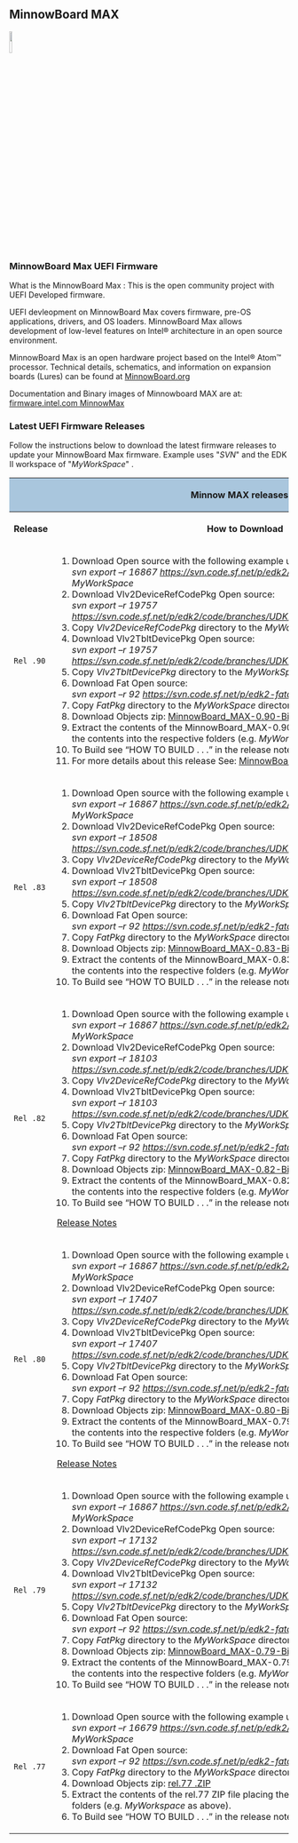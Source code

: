 == MinnowBoard MAX==

<img src="http://firmware.intel.com/sites/default/files/minnowboard50.png" width="10%" height="10%" >

=== MinnowBoard Max UEFI Firmware===
What is the MinnowBoard Max : This is the open community project with UEFI Developed firmware.

UEFI devleopment on MinnowBoard Max covers firmware, pre-OS applications, drivers, and OS loaders. MinnowBoard Max allows development of low-level features on Intel® architecture in an open source environment.

MinnowBoard  Max is an open hardware project based on the Intel® Atom™ processor. Technical details, schematics, and information on expansion boards (Lures) can be found at [http://minnowboard.org  MinnowBoard.org]

Documentation and Binary images of Minnowboard MAX are at: [http://firmware.intel.com/projects/minnowboard-max   firmware.intel.com MinnowMax]


=== Latest UEFI Firmware Releases=== 
Follow the instructions below to download the latest firmware releases to update your MinnowBoard Max firmware. Example uses "''SVN''" and the EDK II workspace of "''MyWorkSpace''" .

<div class="t_projects">
<table>
<tr>
    <th colspan="4" style="background-color:#a9c6dd">'''Minnow MAX releases'''</th>
</tr>
    <tr>
        <th>Release </th>
        <th>How to Download </th>
        <th>Date </th>
    </tr>
<tr></tr>
<tr>
<td>
 Rel .90
</td>
<td>
# Download Open source with the following example using SVN:<br> ''svn export –r 16867 https://svn.code.sf.net/p/edk2/code/branches/UDK2014.SP1 MyWorkSpace''
# Download Vlv2DeviceRefCodePkg Open source:<br> ''svn export –r 19757 https://svn.code.sf.net/p/edk2/code/branches/UDK2014.SP1/Vlv2DeviceRefCodePkg'' 
# Copy ''Vlv2DeviceRefCodePkg''  directory to the ''MyWorkSpace'' directory above
# Download Vlv2TbltDevicePkg Open source:<br> ''svn export –r 19757 https://svn.code.sf.net/p/edk2/code/branches/UDK2014.SP1/Vlv2TbltDevicePkg'' 
# Copy ''Vlv2TbltDevicePkg''  directory to the ''MyWorkSpace'' directory above
# Download Fat Open source:<br> ''svn export –r 92 https://svn.code.sf.net/p/edk2-fatdriver2/code/trunk/FatPkg'' 
# Copy ''FatPkg''  directory to the ''MyWorkSpace'' directory above
# Download Objects zip: [https://firmware.intel.com/sites/default/files/MinnowBoard_MAX-0.90-Binary.Objects.zip MinnowBoard_MAX-0.90-Binary.Objects.zip]
# Extract the contents of the MinnowBoard_MAX-0.90-Binary.Objects ZIP file placing the contents into the respective folders (e.g.  ''MyWorkspace'' as above).
# To Build see “HOW TO BUILD  . . .” in the release notes [https://firmware.intel.com/sites/default/files/ReleaseNotes_HowToBuildMinnowMax.txt HowToBuildMinnowMax.txt ]
#  For more details about this release See: [https://firmware.intel.com/sites/default/files/MinnowBoard_MAX-Rel_0.90-ReleaseNotes.txt MinnowBoard MAX Rel 0.90 ReleaseNotes.txt]
</td>
<td>
Jan 29, 2016
</td>
</tr>
<tr>
<td>
 Rel .83
</td>
<td>
# Download Open source with the following example using SVN:<br> ''svn export –r 16867 https://svn.code.sf.net/p/edk2/code/branches/UDK2014.SP1 MyWorkSpace''
# Download Vlv2DeviceRefCodePkg Open source:<br> ''svn export –r 18508 https://svn.code.sf.net/p/edk2/code/branches/UDK2014.SP1/Vlv2DeviceRefCodePkg'' 
# Copy ''Vlv2DeviceRefCodePkg''  directory to the ''MyWorkSpace'' directory above
# Download Vlv2TbltDevicePkg Open source:<br> ''svn export –r 18508 https://svn.code.sf.net/p/edk2/code/branches/UDK2014.SP1/Vlv2TbltDevicePkg'' 
# Copy ''Vlv2TbltDevicePkg''  directory to the ''MyWorkSpace'' directory above
# Download Fat Open source:<br> ''svn export –r 92 https://svn.code.sf.net/p/edk2-fatdriver2/code/trunk/FatPkg'' 
# Copy ''FatPkg''  directory to the ''MyWorkSpace'' directory above
# Download Objects zip: [http://firmware.intel.com/sites/default/files/MinnowBoard_MAX-0.83-Binary.Objects.zip  MinnowBoard_MAX-0.83-Binary.Objects.zip ]
# Extract the contents of the MinnowBoard_MAX-0.83-Binary.Objects ZIP file placing the contents into the respective folders (e.g.  ''MyWorkspace'' as above).
# To Build see “HOW TO BUILD  . . .” in the release notes [https://firmware.intel.com/sites/default/files/ReleaseNotes_HowToBuildMinnowMax.txt HowToBuildMinnowMax.txt ]
</td>
<td>
Sept 24, 2015
</td>
</tr>
<tr>
<td>
 Rel .82
</td>
<td>
# Download Open source with the following example using SVN:<br>  ''svn export –r 16867 https://svn.code.sf.net/p/edk2/code/branches/UDK2014.SP1 MyWorkSpace''
# Download Vlv2DeviceRefCodePkg Open source:<br> ''svn export –r 18103 https://svn.code.sf.net/p/edk2/code/branches/UDK2014.SP1/Vlv2DeviceRefCodePkg'' 
# Copy ''Vlv2DeviceRefCodePkg''  directory to the ''MyWorkSpace'' directory above
# Download Vlv2TbltDevicePkg Open source:<br> ''svn export –r 18103 https://svn.code.sf.net/p/edk2/code/branches/UDK2014.SP1/Vlv2TbltDevicePkg'' 
# Copy ''Vlv2TbltDevicePkg''  directory to the ''MyWorkSpace'' directory above
# Download Fat Open source:<br> ''svn export –r 92 https://svn.code.sf.net/p/edk2-fatdriver2/code/trunk/FatPkg'' 
# Copy ''FatPkg''  directory to the ''MyWorkSpace'' directory above
# Download Objects zip: [https://firmware.intel.com/sites/default/files/MinnowBoard_MAX-0.82-Binary.Objects.zip MinnowBoard_MAX-0.82-Binary.Objects.zip]
# Extract the contents of the MinnowBoard_MAX-0.82-Binary.Objects ZIP file placing the contents into the respective folders (e.g.  ''MyWorkspace'' as above).
# To Build see “HOW TO BUILD  . . .” in the release notes : 
[https://firmware.intel.com/sites/default/files/ReleaseNotes.txt  Release Notes]

</td>
<td>
July 31, 2015
</td>
</tr>
<tr>
<td>
 Rel .80
</td>
<td>
# Download Open source with the following example using SVN:<br>  ''svn export –r 16867 https://svn.code.sf.net/p/edk2/code/branches/UDK2014.SP1 MyWorkSpace''
# Download Vlv2DeviceRefCodePkg Open source:<br> ''svn export –r 17407 https://svn.code.sf.net/p/edk2/code/branches/UDK2014.SP1/Vlv2DeviceRefCodePkg'' 
# Copy ''Vlv2DeviceRefCodePkg''  directory to the ''MyWorkSpace'' directory above
# Download Vlv2TbltDevicePkg Open source:<br> ''svn export –r 17407 https://svn.code.sf.net/p/edk2/code/branches/UDK2014.SP1/Vlv2TbltDevicePkg'' 
# Copy ''Vlv2TbltDevicePkg''  directory to the ''MyWorkSpace'' directory above
# Download Fat Open source:<br> ''svn export –r 92 https://svn.code.sf.net/p/edk2-fatdriver2/code/trunk/FatPkg'' 
# Copy ''FatPkg''  directory to the ''MyWorkSpace'' directory above
# Download Objects zip: [http://firmware.intel.com/sites/default/files/MinnowBoard_MAX-0.80-Binary.Objects.zip MinnowBoard_MAX-0.80-Binary.Objects.zip]
# Extract the contents of the MinnowBoard_MAX-0.79-Binary.Objects ZIP file placing the contents into the respective folders (e.g.  ''MyWorkspace'' as above).
# To Build see “HOW TO BUILD  . . .” in the release notes : 
[https://firmware.intel.com/sites/default/files/MinnowBoard_MAX-Rel_0.80-ReleaseNotes.txt Release Notes ]

</td>
<td>
May 14, 2015
</td>
</tr>
<tr>
<td>
 Rel .79
</td>
<td>
# Download Open source with the following example using SVN:<br>  ''svn export –r 16867 https://svn.code.sf.net/p/edk2/code/branches/UDK2014.SP1 MyWorkSpace''
# Download Vlv2DeviceRefCodePkg Open source:<br> ''svn export –r 17132 https://svn.code.sf.net/p/edk2/code/branches/UDK2014.SP1/Vlv2DeviceRefCodePkg'' 
# Copy ''Vlv2DeviceRefCodePkg''  directory to the ''MyWorkSpace'' directory above
# Download Vlv2TbltDevicePkg Open source:<br> ''svn export –r 17132 https://svn.code.sf.net/p/edk2/code/branches/UDK2014.SP1/Vlv2TbltDevicePkg'' 
# Copy ''Vlv2TbltDevicePkg''  directory to the ''MyWorkSpace'' directory above
# Download Fat Open source:<br> ''svn export –r 92 https://svn.code.sf.net/p/edk2-fatdriver2/code/trunk/FatPkg'' 
# Copy ''FatPkg''  directory to the ''MyWorkSpace'' directory above
# Download Objects zip: [http://firmware.intel.com/sites/default/files/MinnowBoard_MAX-0.79-Binary.Objects.zip MinnowBoard_MAX-0.79-Binary.Objects.ZIP]
# Extract the contents of the MinnowBoard_MAX-0.79-Binary.Objects ZIP file placing the contents into the respective folders (e.g.  ''MyWorkspace'' as above).
# To Build see “HOW TO BUILD  . . .” in the release notes : [https://sourceforge.net/projects/edk2/files/EDK%20II%20Releases/MAX/MinnowBoard_MAX-Rel_0_79-ReleaseNotes.txt/download Release Notes]

</td>
<td>
April 10, 2015
</td>
</tr>
<tr>
<td>
 Rel .77
</td>
<td>
# Download Open source with the following example using SVN:<br>  ''svn export –r 16679 https://svn.code.sf.net/p/edk2/code/branches/UDK2014.SP1 MyWorkSpace''
# Download Fat Open source:<br> ''svn export –r 92 https://svn.code.sf.net/p/edk2-fatdriver2/code/trunk/FatPkg'' 
# Copy ''FatPkg''  directory to the ''MyWorkSpace'' directory above
# Download Objects zip: [http://firmware.intel.com/sites/default/files/MinnowBoard_MAX-0.77-Binary.Objects.zip rel.77 .ZIP]
# Extract the contents of the rel.77 ZIP file placing the contents into the respective folders (e.g.  ''MyWorkspace'' as above).
# To Build see “HOW TO BUILD  . . .” in the release notes : [http://firmware.intel.com/sites/default/files/MinnowBoard_MAX_Rev.077-ReleaseNotes.txt Release Notes]

</td>
<td>
Feb 6, 2015
</td>
</tr>
</table>
</div>